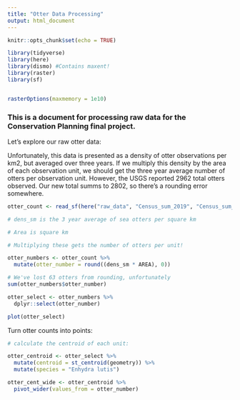 ```yaml
---
title: "Otter Data Processing"
output: html_document
---
```


```r
knitr::opts_chunk$set(echo = TRUE)

library(tidyverse)
library(here)
library(dismo) #Contains maxent!
library(raster)
library(sf)


rasterOptions(maxmemory = 1e10)
```

### This is a document for processing raw data for the Conservation Planning final project.


Let's explore our raw otter data:

Unfortunately, this data is presented as a density of otter observations per km2, but averaged over three years. If we multiply this density by the area of each observation unit, we should get the three year average number of otters per observation unit. However, the USGS reported 2962 total otters observed. Our new total summs to 2802, so there's a rounding error somewhere.


```r
otter_count <- read_sf(here("raw_data", "Census_sum_2019", "Census_sum_2019.shp"))

# dens_sm is the 3 year average of sea otters per square km

# Area is square km

# Multiplying these gets the number of otters per unit!

otter_numbers <- otter_count %>% 
  mutate(otter_number = round((dens_sm * AREA), 0))

# We've lost 63 otters from rounding, unfortunately
sum(otter_numbers$otter_number)

otter_select <- otter_numbers %>% 
  dplyr::select(otter_number)

plot(otter_select)
```
Turn otter counts into points:

```r
# calculate the centroid of each unit:

otter_centroid <- otter_select %>% 
  mutate(centroid = st_centroid(geometry)) %>% 
  mutate(species = "Enhydra lutis")

otter_cent_wide <- otter_centroid %>% 
  pivot_wider(values_from = otter_number)
```


